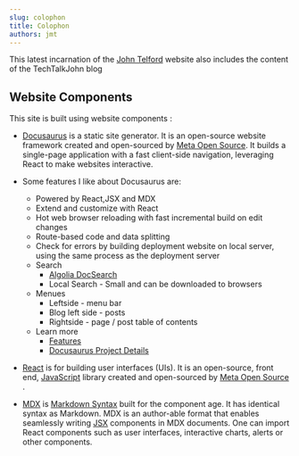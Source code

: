 ```yaml
---
slug: colophon
title: Colophon
authors: jmt
---
```


This latest incarnation of the [John Telford](https://johntelford.com/) website also includes the content of the TechTalkJohn blog

## Website Components

This site is built using website components :

- [Docusaurus](https://docusaurus.io/) is a static site generator. It is an open-source website framework created and open-sourced by [Meta Open Source](https://opensource.fb.com/). It builds a single-page application with a fast client-side navigation, leveraging React to make websites interactive.

- Some features I like about Docusaurus are:
    - Powered by React,JSX and MDX
    - Extend and customize with React
    - Hot web browser reloading with fast incremental build on edit changes
    - Route-based code and data splitting
    - Check for errors by building deployment website on local server, using the same process as the deployment server
    - Search
	    - [Algolia DocSearch](https://docusaurus.io/docs/search#using-algolia-docsearch)
	    - Local Search - Small and can be downloaded to browsers 
    - Menues
	    - Leftside - menu bar
	    - Blog left side - posts
	    - Rightside - page / post table of contents
	- Learn more
		- [Features](https://docusaurus.io/docs#features)
		- [Docusaurus Project Details](https://opensource.fb.com/projects/docusaurus)

- [React](https://reactjs.org/) is for building user interfaces (UIs). It is an open-source, front end, [JavaScript](https://developer.mozilla.org/en-US/docs/Web/JavaScript) library created and open-sourced by [Meta Open Source](https://opensource.fb.com/) . 


- [MDX](https://mdxjs.com) is [Markdown Syntax](https://daringfireball.net/projects/markdown/syntax) built for the component age. It has identical syntax as Markdown. MDX is an author-able format that enables seamlessly writing [JSX](https://mdxjs.com/getting-started/#jsx) components in MDX documents. One can import React components such as user interfaces, interactive charts, alerts or other components.

